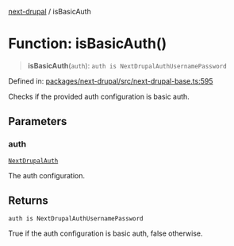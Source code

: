 [next-drupal](../globals.mdx) / isBasicAuth

# Function: isBasicAuth()

> **isBasicAuth**(`auth`): `auth is NextDrupalAuthUsernamePassword`

Defined in: [packages/next-drupal/src/next-drupal-base.ts:595](https://github.com/chapter-three/next-drupal/blob/f82409096888c944dd3eff45bf555062558ddd42/packages/next-drupal/src/next-drupal-base.ts#L595)

Checks if the provided auth configuration is basic auth.

## Parameters

### auth

[`NextDrupalAuth`](../type-aliases/NextDrupalAuth.mdx)

The auth configuration.

## Returns

`auth is NextDrupalAuthUsernamePassword`

True if the auth configuration is basic auth, false otherwise.
